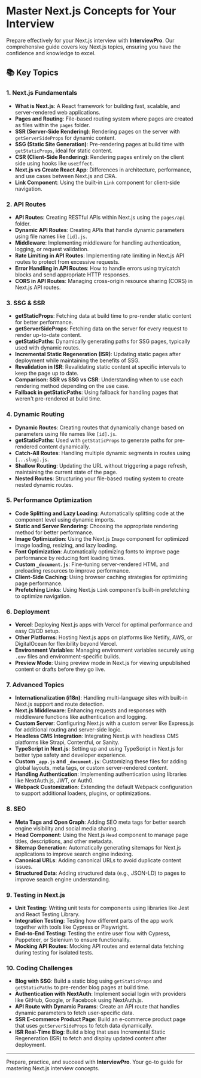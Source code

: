 # Master Next.js Concepts for Your Interview

Prepare effectively for your Next.js interview with **InterviewPro**. Our comprehensive guide covers key Next.js topics, ensuring you have the confidence and knowledge to excel.

## 📚 Key Topics

### 1. Next.js Fundamentals

- **What is Next.js**: A React framework for building fast, scalable, and server-rendered web applications.
- **Pages and Routing**: File-based routing system where pages are created as files within the `pages` folder.
- **SSR (Server-Side Rendering)**: Rendering pages on the server with `getServerSideProps` for dynamic content.
- **SSG (Static Site Generation)**: Pre-rendering pages at build time with `getStaticProps`, ideal for static content.
- **CSR (Client-Side Rendering)**: Rendering pages entirely on the client side using hooks like `useEffect`.
- **Next.js vs Create React App**: Differences in architecture, performance, and use cases between Next.js and CRA.
- **Link Component**: Using the built-in `Link` component for client-side navigation.

### 2. API Routes

- **API Routes**: Creating RESTful APIs within Next.js using the `pages/api` folder.
- **Dynamic API Routes**: Creating APIs that handle dynamic parameters using file names like `[id].js`.
- **Middleware**: Implementing middleware for handling authentication, logging, or request validation.
- **Rate Limiting in API Routes**: Implementing rate limiting in Next.js API routes to protect from excessive requests.
- **Error Handling in API Routes**: How to handle errors using try/catch blocks and send appropriate HTTP responses.
- **CORS in API Routes**: Managing cross-origin resource sharing (CORS) in Next.js API routes.

### 3. SSG & SSR

- **getStaticProps**: Fetching data at build time to pre-render static content for better performance.
- **getServerSideProps**: Fetching data on the server for every request to render up-to-date content.
- **getStaticPaths**: Dynamically generating paths for SSG pages, typically used with dynamic routes.
- **Incremental Static Regeneration (ISR)**: Updating static pages after deployment while maintaining the benefits of SSG.
- **Revalidation in ISR**: Revalidating static content at specific intervals to keep the page up to date.
- **Comparison: SSR vs SSG vs CSR**: Understanding when to use each rendering method depending on the use case.
- **Fallback in getStaticPaths**: Using fallback for handling pages that weren't pre-rendered at build time.

### 4. Dynamic Routing

- **Dynamic Routes**: Creating routes that dynamically change based on parameters using file names like `[id].js`.
- **getStaticPaths**: Used with `getStaticProps` to generate paths for pre-rendered content dynamically.
- **Catch-All Routes**: Handling multiple dynamic segments in routes using `[...slug].js`.
- **Shallow Routing**: Updating the URL without triggering a page refresh, maintaining the current state of the page.
- **Nested Routes**: Structuring your file-based routing system to create nested dynamic routes.

### 5. Performance Optimization

- **Code Splitting and Lazy Loading**: Automatically splitting code at the component level using dynamic imports.
- **Static and Server Rendering**: Choosing the appropriate rendering method for better performance.
- **Image Optimization**: Using the Next.js `Image` component for optimized image loading, resizing, and lazy loading.
- **Font Optimization**: Automatically optimizing fonts to improve page performance by reducing font loading times.
- **Custom `_document.js`**: Fine-tuning server-rendered HTML and preloading resources to improve performance.
- **Client-Side Caching**: Using browser caching strategies for optimizing page performance.
- **Prefetching Links**: Using Next.js `Link` component’s built-in prefetching to optimize navigation.

### 6. Deployment

- **Vercel**: Deploying Next.js apps with Vercel for optimal performance and easy CI/CD setup.
- **Other Platforms**: Hosting Next.js apps on platforms like Netlify, AWS, or DigitalOcean for flexibility beyond Vercel.
- **Environment Variables**: Managing environment variables securely using `.env` files and environment-specific builds.
- **Preview Mode**: Using preview mode in Next.js for viewing unpublished content or drafts before they go live.

### 7. Advanced Topics

- **Internationalization (i18n)**: Handling multi-language sites with built-in Next.js support and route detection.
- **Next.js Middleware**: Enhancing requests and responses with middleware functions like authentication and logging.
- **Custom Server**: Configuring Next.js with a custom server like Express.js for additional routing and server-side logic.
- **Headless CMS Integration**: Integrating Next.js with headless CMS platforms like Strapi, Contentful, or Sanity.
- **TypeScript in Next.js**: Setting up and using TypeScript in Next.js for better type safety and developer experience.
- **Custom `_app.js` and `_document.js`**: Customizing these files for adding global layouts, meta tags, or custom server-rendered content.
- **Handling Authentication**: Implementing authentication using libraries like NextAuth.js, JWT, or Auth0.
- **Webpack Customization**: Extending the default Webpack configuration to support additional loaders, plugins, or optimizations.

### 8. SEO 

- **Meta Tags and Open Graph**: Adding SEO meta tags for better search engine visibility and social media sharing.
- **Head Component**: Using the Next.js `Head` component to manage page titles, descriptions, and other metadata.
- **Sitemap Generation**: Automatically generating sitemaps for Next.js applications to improve search engine indexing.
- **Canonical URLs**: Adding canonical URLs to avoid duplicate content issues.
- **Structured Data**: Adding structured data (e.g., JSON-LD) to pages to improve search engine understanding.

### 9. Testing in Next.js

- **Unit Testing**: Writing unit tests for components using libraries like Jest and React Testing Library.
- **Integration Testing**: Testing how different parts of the app work together with tools like Cypress or Playwright.
- **End-to-End Testing**: Testing the entire user flow with Cypress, Puppeteer, or Selenium to ensure functionality.
- **Mocking API Routes**: Mocking API routes and external data fetching during testing for isolated tests.

### 10. Coding Challenges

- **Blog with SSG**: Build a static blog using `getStaticProps` and `getStaticPaths` to pre-render blog pages at build time.
- **Authentication with NextAuth**: Implement social login with providers like GitHub, Google, or Facebook using NextAuth.js.
- **API Route with Dynamic Params**: Create an API route that handles dynamic parameters to fetch user-specific data.
- **SSR E-commerce Product Page**: Build an e-commerce product page that uses `getServerSideProps` to fetch data dynamically.
- **ISR Real-Time Blog**: Build a blog that uses Incremental Static Regeneration (ISR) to fetch and display updated content after deployment.

---

Prepare, practice, and succeed with **InterviewPro**. Your go-to guide for mastering Next.js interview concepts.
